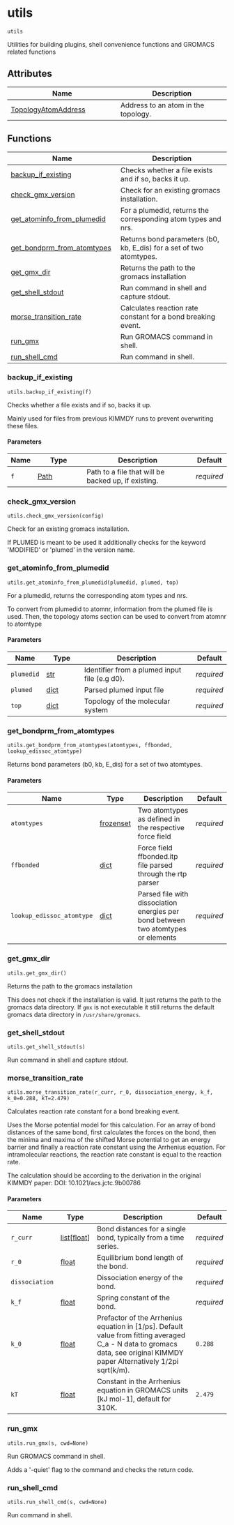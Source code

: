 # utils { #kimmdy.utils }

`utils`

Utilities for building plugins, shell convenience functions and GROMACS related functions

## Attributes

| Name | Description |
| --- | --- |
| [TopologyAtomAddress](#kimmdy.utils.TopologyAtomAddress) | Address to an atom in the topology. |

## Functions

| Name | Description |
| --- | --- |
| [backup_if_existing](#kimmdy.utils.backup_if_existing) | Checks whether a file exists and if so, backs it up. |
| [check_gmx_version](#kimmdy.utils.check_gmx_version) | Check for an existing gromacs installation. |
| [get_atominfo_from_plumedid](#kimmdy.utils.get_atominfo_from_plumedid) | For a plumedid, returns the corresponding atom types and nrs. |
| [get_bondprm_from_atomtypes](#kimmdy.utils.get_bondprm_from_atomtypes) | Returns bond parameters (b0, kb, E_dis) for a set of two atomtypes. |
| [get_gmx_dir](#kimmdy.utils.get_gmx_dir) | Returns the path to the gromacs installation |
| [get_shell_stdout](#kimmdy.utils.get_shell_stdout) | Run command in shell and capture stdout. |
| [morse_transition_rate](#kimmdy.utils.morse_transition_rate) | Calculates reaction rate constant for a bond breaking event. |
| [run_gmx](#kimmdy.utils.run_gmx) | Run GROMACS command in shell. |
| [run_shell_cmd](#kimmdy.utils.run_shell_cmd) | Run command in shell. |

### backup_if_existing { #kimmdy.utils.backup_if_existing }

`utils.backup_if_existing(f)`

Checks whether a file exists and if so, backs it up.

Mainly used for files from previous KIMMDY runs to
prevent overwriting these files.

#### Parameters

| Name   | Type                   | Description                                         | Default    |
|--------|------------------------|-----------------------------------------------------|------------|
| `f`    | [Path](`pathlib.Path`) | Path to a file that will be backed up, if existing. | _required_ |

### check_gmx_version { #kimmdy.utils.check_gmx_version }

`utils.check_gmx_version(config)`

Check for an existing gromacs installation.

If PLUMED is meant to be used it additionally checks for the keyword
&#x27;MODIFIED&#x27; or &#x27;plumed&#x27; in the version name.

### get_atominfo_from_plumedid { #kimmdy.utils.get_atominfo_from_plumedid }

`utils.get_atominfo_from_plumedid(plumedid, plumed, top)`

For a plumedid, returns the corresponding atom types and nrs.

To convert from plumedid to atomnr, information from the plumed file is used.
Then, the topology atoms section can be used to convert from atomnr to atomtype

#### Parameters

| Name       | Type           | Description                                   | Default    |
|------------|----------------|-----------------------------------------------|------------|
| `plumedid` | [str](`str`)   | Identifier from a plumed input file (e.g d0). | _required_ |
| `plumed`   | [dict](`dict`) | Parsed plumed input file                      | _required_ |
| `top`      | [dict](`dict`) | Topology of the molecular system              | _required_ |

### get_bondprm_from_atomtypes { #kimmdy.utils.get_bondprm_from_atomtypes }

`utils.get_bondprm_from_atomtypes(atomtypes, ffbonded, lookup_edissoc_atomtype)`

Returns bond parameters (b0, kb, E_dis) for a set of two atomtypes.

#### Parameters

| Name                      | Type                     | Description                                                                       | Default    |
|---------------------------|--------------------------|-----------------------------------------------------------------------------------|------------|
| `atomtypes`               | [frozenset](`frozenset`) | Two atomtypes as defined in the respective force field                            | _required_ |
| `ffbonded`                | [dict](`dict`)           | Force field ffbonded.itp file parsed through the rtp parser                       | _required_ |
| `lookup_edissoc_atomtype` | [dict](`dict`)           | Parsed file with dissociation energies per bond between two atomtypes or elements | _required_ |

### get_gmx_dir { #kimmdy.utils.get_gmx_dir }

`utils.get_gmx_dir()`

Returns the path to the gromacs installation

This does not check if the installation is valid.
It just returns the path to the gromacs data directory.
If `gmx` is not executable it still returns the default
gromacs data directory in `/usr/share/gromacs`.

### get_shell_stdout { #kimmdy.utils.get_shell_stdout }

`utils.get_shell_stdout(s)`

Run command in shell and capture stdout.

### morse_transition_rate { #kimmdy.utils.morse_transition_rate }

`utils.morse_transition_rate(r_curr, r_0, dissociation_energy, k_f, k_0=0.288, kT=2.479)`

Calculates reaction rate constant for a bond breaking event.

Uses the Morse potential model for this calculation. For an array of bond distances of the same bond,
first calculates the forces on the bond, then the minima and maxima of the shifted Morse potential
to get an energy barrier and finally a reaction rate constant using the Arrhenius equation.
For intramolecular reactions, the reaction rate constant is equal to the reaction rate.

The calculation should be according to the derivation in the original KIMMDY paper: DOI: 10.1021/acs.jctc.9b00786

#### Parameters

| Name           | Type                               | Description                                                                                                                                                               | Default    |
|----------------|------------------------------------|---------------------------------------------------------------------------------------------------------------------------------------------------------------------------|------------|
| `r_curr`       | [list](`list`)\[[float](`float`)\] | Bond distances for a single bond, typically from a time series.                                                                                                           | _required_ |
| `r_0`          | [float](`float`)                   | Equilibrium bond length of the bond.                                                                                                                                      | _required_ |
| `dissociation` |                                    | Dissociation energy of the bond.                                                                                                                                          | _required_ |
| `k_f`          | [float](`float`)                   | Spring constant of the bond.                                                                                                                                              | _required_ |
| `k_0`          | [float](`float`)                   | Prefactor of the Arrhenius equation in [1/ps]. Default value from fitting averaged C_a - N data to gromacs data, see original KIMMDY paper Alternatively 1/2pi sqrt(k/m). | `0.288`    |
| `kT`           | [float](`float`)                   | Constant in the Arrhenius equation in GROMACS units [kJ mol-1], default for 310K.                                                                                         | `2.479`    |

### run_gmx { #kimmdy.utils.run_gmx }

`utils.run_gmx(s, cwd=None)`

Run GROMACS command in shell.

Adds a &#x27;-quiet&#x27; flag to the command and checks the return code.

### run_shell_cmd { #kimmdy.utils.run_shell_cmd }

`utils.run_shell_cmd(s, cwd=None)`

Run command in shell.